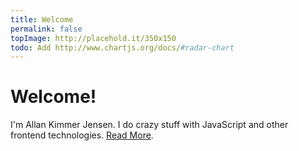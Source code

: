 ```yaml
---
title: Welcome
permalink: false
topImage: http://placehold.it/350x150
todo: Add http://www.chartjs.org/docs/#radar-chart
---
```


# Welcome!
I'm Allan Kimmer Jensen. I do crazy stuff with JavaScript and other frontend technologies. [Read More](/about-me).
